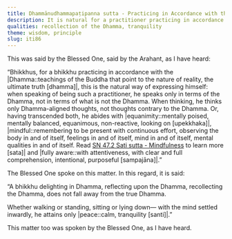 ```yaml
---
title: Dhammānudhammapaṭipanna sutta - Practicing in Accordance with the Dhamma
description: It is natural for a practitioner practicing in accordance with the Dhamma to speak and think only in terms of the Dhamma, not in terms of what is not the Dhamma.
qualities: recollection of the Dhamma, tranquility
theme: wisdom, principle
slug: iti86
---
```


This was said by the Blessed One, said by the Arahant, as I have heard:

“Bhikkhus, for a bhikkhu practicing in accordance with the |Dhamma::teachings of the Buddha that point to the nature of reality, the ultimate truth [dhamma]|, this is the natural way of expressing himself: when speaking of being such a practitioner, he speaks only in terms of the Dhamma, not in terms of what is not the Dhamma. When thinking, he thinks only Dhamma-aligned thoughts, not thoughts contrary to the Dhamma. Or, having transcended both, he abides with |equanimity::mentally poised, mentally balanced, equanimous, non-reactive, looking on [upekkhaka]|, |mindful::remembering to be present with continuous effort, observing the body in and of itself, feelings in and of itself, mind in and of itself, mental qualities in and of itself. Read [SN 47.2 Sati sutta - Mindfulness](/sn47.2) to learn more [sata]| and |fully aware::with attentiveness, with clear and full comprehension, intentional, purposeful [sampajāna]|.”

The Blessed One spoke on this matter. In this regard, it is said:

“A bhikkhu delighting in Dhamma,
reflecting upon the Dhamma,
recollecting the Dhamma,
does not fall away from the true Dhamma.

Whether walking or standing,
sitting or lying down—
with the mind settled inwardly,
he attains only |peace::calm, tranquility [santi]|.”

This matter too was spoken by the Blessed One, as I have heard.
